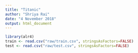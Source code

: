 ---
title: "Titanic"
author: "Shriya Rai"
date: "4 November 2018"
output: html_document
---

```{r}
library(alr4)
train <- read.csv("raw/train.csv", stringsAsFactors=FALSE)
test <- read.csv("raw/test.csv", stringsAsFactors=FALSE)
```
